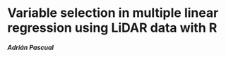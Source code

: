 Variable selection in multiple linear regression using LiDAR data with R 
===========================================================================
***Adrián Pascual***
